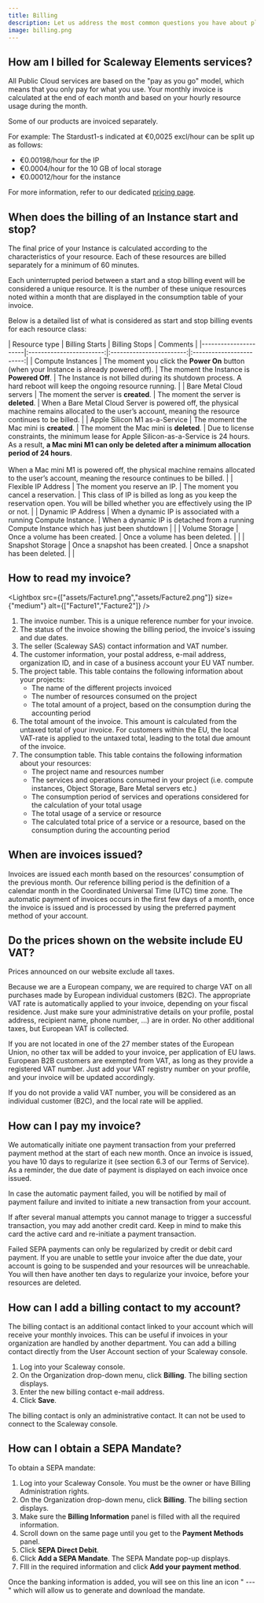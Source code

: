 ```yaml
---
title: Billing
description: Let us address the most common questions you have about plans and pricing.
image: billing.png
---
```


## How am I billed for Scaleway Elements services?

All Public Cloud services are based on the "pay as you go" model, which means that you only pay for what you use. 
Your monthly invoice is calculated at the end of each month and based on your hourly resource usage during the month.

<Message type="important">
Some of our products are invoiced separately. 
</Message>

For example:
The Stardust1-s indicated at €0,0025 excl/hour can be split up as follows:
- €0.00198/hour for the IP
- €0.0004/hour for the 10 GB of local storage
- €0.00012/hour for the instance

For more information, refer to our dedicated [pricing page](https://www.scaleway.com/en/pricing/).

## When does the billing of an Instance start and stop?

The final price of your Instance is calculated according to the characteristics of your resource. Each of these resources are billed separately for a minimum of 60 minutes.

Each uninterrupted period between a start and a stop billing event will be considered a unique resource. It is the number of these unique resources noted within a month that are displayed in the consumption table of your invoice.

Below is a detailed list of what is considered as start and stop billing events for each resource class:

|             Resource type         |         Billing Starts         |           Billing Stops         |           Comments          |
    |----------------------|:------------------------:|:------------------------:|:------------------------:|
    | Compute Instances       | The moment you click the **Power On** button (when your Instance is already powered off). | The moment the Instance is **Powered Off**. | The Instance is not billed during its shutdown process. A hard reboot will keep the ongoing resource running. |
    | Bare Metal Cloud servers  |         The moment the server is **created**.                | The moment the server is **deleted**. | When a Bare Metal Cloud Server is powered off, the physical machine remains allocated to the user’s account, meaning the resource continues to be billed. |
    | Apple Silicon M1 as-a-Service  |         The moment the Mac mini is **created**.                | The moment the Mac mini is **deleted**. | Due to license constraints, the minimum lease for Apple Silicon-as-a-Service is 24 hours. As a result, **a Mac mini M1 can only be deleted after a minimum allocation period of 24 hours**.<br /><br />When a Mac mini M1 is powered off, the physical machine remains allocated to the user’s account, meaning the resource continues to be billed. |
    | Flexible IP Address |     The moment you reserve an IP.                  |     The moment you cancel a reservation.                       | This class of IP is billed as long as you keep the reservation open. You will be billed whether you are effectively using the IP or not. |
    | Dynamic IP Address |    When a dynamic IP is associated with a running Compute Instance.                      |   When a dynamic IP is detached from a running Compute Instance which has just been shutdown                      |  |
    | Volume Storage |            Once a volume has been created.              |       Once a volume has been deleted.                   |  |
    | Snapshot Storage |     Once a snapshot has been created.                     |    Once a snapshot has been deleted.                      |  |

## How to read my invoice?

<Lightbox src={["assets/Facture1.png","assets/Facture2.png"]} size={"medium"} alt={["Facture1","Facture2"]} />

1. The invoice number. This is a unique reference number for your invoice.
2. The status of the invoice showing the billing period, the invoice's issuing and due dates.
3. The seller (Scaleway SAS) contact information and VAT number.
4. The customer information, your postal address, e-mail address, organization ID, and in case of a business account your EU VAT number.
5. The project table. This table contains the following information about your projects:
    - The name of the different projects invoiced
    - The number of resources consumed on the project
    - The total amount of a project, based on the consumption during the accounting period
6. The total amount of the invoice. This amount is calculated from the untaxed total of your invoice. For customers within the EU, the local VAT-rate is applied to the untaxed total, leading to the total due amount of the invoice.
7. The consumption table. This table contains the following information about your resources:
    - The project name and resources number
    - The services and operations consumed in your project (i.e. compute instances, Object Storage, Bare Metal servers etc.)
    - The consumption period of services and operations considered for the calculation of your total usage
    - The total usage of a service or resource
    - The calculated total price of a service or a resource, based on the consumption during the accounting period

## When are invoices issued?

Invoices are issued each month based on the resources’ consumption of the previous month.
Our reference billing period is the definition of a calendar month in the Coordinated Universal Time (UTC) time zone.
The automatic payment of invoices occurs in the first few days of a month, once the invoice is issued and is processed by using the preferred payment method of your account.

## Do the prices shown on the website include EU VAT?

Prices announced on our website exclude all taxes.

Because we are a European company, we are required to charge VAT on all purchases made by European individual customers (B2C).
The appropriate VAT rate is automatically applied to your invoice, depending on your fiscal residence. Just make sure your administrative details on your profile, postal address, recipient name, phone number, …) are in order.
No other additional taxes, but European VAT is collected. 

If you are not located in one of the 27 member states of the European Union, no other tax will be added to your invoice, per application of EU laws.
European B2B customers are exempted from VAT, as long as they provide a registered VAT number. Just add your VAT registry number on your profile, and your invoice will be updated accordingly.

If you do not provide a valid VAT number, you will be considered as an individual customer (B2C), and the local rate will be applied.

## How can I pay my invoice?

We automatically initiate one payment transaction from your preferred payment method at the start of each new month. Once an invoice is issued, you have 10 days to regularize it (see section 6.3 of our Terms of Service). As a reminder, the due date of payment is displayed on each invoice once issued.

In case the automatic payment failed, you will be notified by mail of payment failure and invited to initiate a new transaction from your account.

If after several manual attempts you cannot manage to trigger a successful transaction, you may add another credit card. Keep in mind to make this card the active card and re-initiate a payment transaction.

<Message type="note">
Failed SEPA payments can only be regularized by credit or debit card payment. 
</Message>

<Message type="important">
If you are unable to settle your invoice after the due date, your account is going to be suspended and your resources will be unreachable. You will then have another ten days to regularize your invoice, before your resources are deleted. 
</Message>

## How can I add a billing contact to my account?

The billing contact is an additional contact linked to your account which will receive your monthly invoices. This can be useful if invoices in your organization are handled by another department.
You can add a billing contact directly from the User Account section of your Scaleway console.

1. Log into your Scaleway console.
2. On the Organization drop-down menu, click **Billing**. The billing section displays. 
3. Enter the new billing contact e-mail address.
4. Click **Save**.

<Message type="important">
The billing contact is only an administrative contact. It can not be used to connect to the Scaleway console.
</Message>

## How can I obtain a SEPA Mandate?

To obtain a SEPA mandate: 

1. Log into your Scaleway Console. You must be the owner or have Billing Administration rights. 
2. On the Organization drop-down menu, click **Billing**. The billing section displays. 
3. Make sure the **Billing Information** panel is filled with all the required information. 
4. Scroll down on the same page until you get to the **Payment Methods** panel.
5. Click **SEPA Direct Debit**.
6. Click **Add a SEPA Mandate**. The SEPA Mandate pop-up displays.
7. FIll in the required information and click **Add your payment method**.

Once the banking information is added, you will see on this line an icon " --- " which will allow us to generate and download the mandate.
